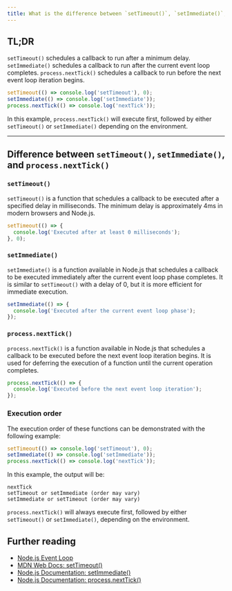 ```yaml
---
title: What is the difference between `setTimeout()`, `setImmediate()`, and `process.nextTick()`?
---
```


## TL;DR

`setTimeout()` schedules a callback to run after a minimum delay. `setImmediate()` schedules a callback to run after the current event loop completes. `process.nextTick()` schedules a callback to run before the next event loop iteration begins.

```js
setTimeout(() => console.log('setTimeout'), 0);
setImmediate(() => console.log('setImmediate'));
process.nextTick(() => console.log('nextTick'));
```

In this example, `process.nextTick()` will execute first, followed by either `setTimeout()` or `setImmediate()` depending on the environment.

---

## Difference between `setTimeout()`, `setImmediate()`, and `process.nextTick()`

### `setTimeout()`

`setTimeout()` is a function that schedules a callback to be executed after a specified delay in milliseconds. The minimum delay is approximately 4ms in modern browsers and Node.js.

```js
setTimeout(() => {
  console.log('Executed after at least 0 milliseconds');
}, 0);
```

### `setImmediate()`

`setImmediate()` is a function available in Node.js that schedules a callback to be executed immediately after the current event loop phase completes. It is similar to `setTimeout()` with a delay of 0, but it is more efficient for immediate execution.

```js
setImmediate(() => {
  console.log('Executed after the current event loop phase');
});
```

### `process.nextTick()`

`process.nextTick()` is a function available in Node.js that schedules a callback to be executed before the next event loop iteration begins. It is used for deferring the execution of a function until the current operation completes.

```js
process.nextTick(() => {
  console.log('Executed before the next event loop iteration');
});
```

### Execution order

The execution order of these functions can be demonstrated with the following example:

```js
setTimeout(() => console.log('setTimeout'), 0);
setImmediate(() => console.log('setImmediate'));
process.nextTick(() => console.log('nextTick'));
```

In this example, the output will be:

```
nextTick
setTimeout or setImmediate (order may vary)
setImmediate or setTimeout (order may vary)
```

`process.nextTick()` will always execute first, followed by either `setTimeout()` or `setImmediate()`, depending on the environment.

## Further reading

- [Node.js Event Loop](https://nodejs.org/en/docs/guides/event-loop-timers-and-nexttick/)
- [MDN Web Docs: setTimeout()](https://developer.mozilla.org/en-US/docs/Web/API/setTimeout)
- [Node.js Documentation: setImmediate()](https://nodejs.org/api/timers.html#timers_setimmediate_callback_args)
- [Node.js Documentation: process.nextTick()](https://nodejs.org/api/process.html#process_process_nexttick_callback_args)
